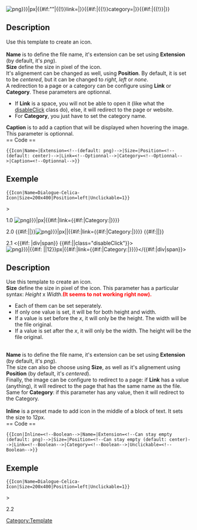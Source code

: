 <includeonly><!--
-->[[File:{{{Name}}}.{{{Extension|png}}}|{{{Size|}}}px|{{{Position|center}}}{{#if:"{{{Link|}}}"|{{!}}link={{{Link|}}}|}}{{#if:{{{Category|}}}|{{!}}category={{{Category}}}|}}{{#if:{{{Caption}}}|{{!}}{{{Caption|}}}|}}]]<!--
--></includeonly>

<noinclude>
== Description ==
Use this template to create an icon. <br />
<br />
'''Name''' is to define the file name, it's extension can be set using '''Extension''' (by default, it's ''png'').<br />
'''Size''' define the size in pixel of the icon. <br />
It's alignement can be changed as well, using '''Position'''. By default, it is set to be ''centered'', but it can be changed to ''right'', ''left'' or ''none''. <br />
A redirection to a page or a category can be configure using '''Link''' or '''Category'''. These parameters are optionnal. 
<ul>
<li> If '''Link''' is a space, you will not be able to open it (like what the <span style="text-decoration: underline;">disableClick</span> class do), else, it will redirect to the page or website.</li>
<li> For '''Category''', you just have to set the category name.</li>
</ul>
'''Caption''' is to add a caption that will be displayed when hovering the image. This parameter is optionnal.<br />
== Code ==
<pre>
{{Icon|Name=|Extension=<!--(default: png)-->|Size=|Position=<!--(default: center)-->|Link=<!--Optionnal-->|Category=<!--Optionnal-->|Caption=<!--Optionnal-->}}
</pre>

== Exemple ==
<pre>{{Icon|Name=Dialogue-Celica-Icon|Size=200x400|Position=left|Unclickable=1}}</pre>>
{{Icon|Name=Dialogue-Celica-Icon|Size=200x400|Position=left|Unclickable=1}}

[[Category:Template]]
</noinclude>









<!--Backup-->
1.0
<!--This is bugged. Keep it here just in case-->
[[File:{{{Name}}}.{{{Extension|png}}}|{{{Size|40}}}px|{{{Position|}}}{{#if:{{{Link|}}}|link={{#if:{{{Category|}}}|Category:|}}{{{Name}}}}}]]


2.0
{{#if:{{{Unclickable}}}||<span class="disableClick">}}[[File:{{{Name}}}.{{{Extension|png}}}|{{{Size|40}}}px|{{{Position|}}}|{{#if:{{{Link|}}}|link={{#if:{{{Category}}}|Category:|}}{{{Link}}}}}]] {{#if:{{{Unclickable}}}||</span>}}


2.1
<includeonly><{{#if: {{{Inline}}}|div|span}} {{#if:{{{Unclickable}}}||class="disableClick"}}>[[File:{{{Name}}}.{{{Extension|png}}}|{{#if: {{{Inline}}}|{{{Size}}}|12}}px|{{{Position|center}}}{{#if:{{{Link|}}}|link={{#if:{{{Category|}}}|Category:|}}{{{Link}}}}}]]</{{#if:{{{Inline}}}|div|span}}></includeonly>
<noinclude>
== Description ==
Use this template to create an icon. <br />
'''Size''' define the size in pixel of the icon. This parameter has a particular syntax: ''Height'' x ''Width''.<span style="font-weight: bolder; color: red">(It seems to not working right now).</span><br />
<ul>
<li> Each of them can be set seperately.</li>
<li> If only one value is set, it will be for both height and width.</li>
<li> If a value is set before the ''x'', it will only be the height. The width will be the file original.</li>
<li> If a value is set after the ''x'', it will only be the width. The height will be the file original.</li>
</ul>
<br />
'''Name''' is to define the file name, it's extension can be set using '''Extension''' (by default, it's ''png'').<br />
The size can also be choose using '''Size''', as well as it's alignement using '''Position''' (by default, it's ''centered'').<br />
Finally, the image can be configure to redirect to a page: if '''Link''' has a value (anything), it will redirect to the page that has the same name as the file. Same for '''Category''': if this parameter has any value, then it will redirect to the Category.<br />
<br />
'''Inline''' is a preset made to add icon in the middle of a block of text. It sets the size to 12px.<br />
== Code ==
<pre>
{{Icon|Inline=<!--Boolean-->|Name=|Extension=<!--Can stay empty (default: png)-->|Size=|Position=<!--Can stay empty (default: center)-->|Link=<!--Boolean-->|Category=<!--Boolean-->|Unclickable=<!--Boolean-->}}
</pre>

== Exemple ==
<pre>{{Icon|Name=Dialogue-Celica-Icon|Size=200x400|Position=left|Unclickable=1}}</pre>>
{{Icon|Name=Dialogue-Celica-Icon|Size=200x400|Position=left|Unclickable=1}}
</noinclude>

2.2